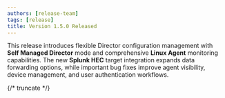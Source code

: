 ```yaml
---
authors: [release-team]
tags: [release]
title: Version 1.5.0 Released
---
```


This release introduces flexible Director configuration management with **Self Managed Director** mode and comprehensive **Linux Agent** monitoring capabilities. The new **Splunk HEC** target integration expands data forwarding options, while important bug fixes improve agent visibility, device management, and user authentication workflows.

{/* truncate  */}

<Include id="release-1.5.0"/>
